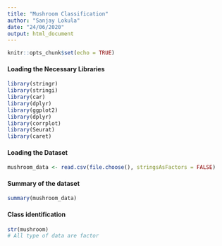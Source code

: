 ```yaml
---
title: "Mushroom Classification"
author: "Sanjay Lokula"
date: "24/06/2020"
output: html_document
---
```


```r
knitr::opts_chunk$set(echo = TRUE)
```

#### Loading the Necessary Libraries

```r
library(stringr)
library(stringi)
library(car)
library(dplyr)
library(ggplot2)
library(dplyr)
library(corrplot)
library(Seurat)
library(caret)
```


#### Loading the Dataset

```r
mushroom_data <- read.csv(file.choose(), stringsAsFactors = FALSE)
```


#### Summary of the dataset

```r
summary(mushroom_data)
```


#### Class identification

```r
str(mushroom)
# All type of data are factor

```


